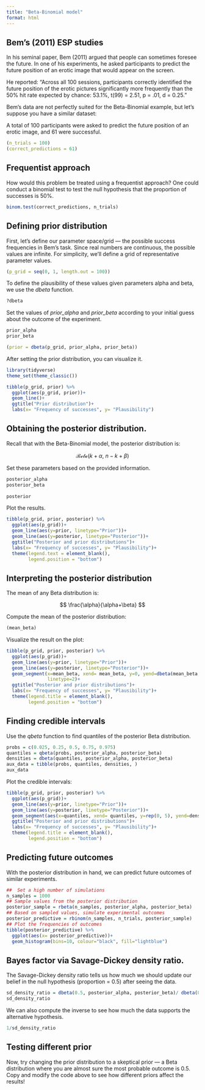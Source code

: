 ```yaml
---
title: "Beta-Binomial model"
format: html
---
```


## Bem's (2011) ESP studies

In his seminal paper, Bem (2011) argued that people can sometimes foresee the future. In one of his experiments, he asked participants to predict the future position of an erotic image that would appear on the screen.

He reported: "Across all 100 sessions, participants correctly identified the future position of the erotic pictures significantly more frequently than the 50% hit rate expected by chance: 53.1%, t(99) = 2.51, p = .01, d = 0.25."

Bem's data are not perfectly suited for the Beta-Binomial example, but let’s suppose you have a similar dataset:

A total of 100 participants were asked to predict the future position of an erotic image, and 61 were successful.

```r
(n_trials = 100)
(correct_predictions = 61)
```

## Frequentist approach

How would this problem be treated using a frequentist approach? One could conduct a binomial test to test the null hypothesis that the proportion of successes is 50%.

```r
binom.test(correct_predictions, n_trials)
```


## Defining prior distribution

First, let’s define our parameter space/grid — the possible success frequencies in Bem’s task. Since real numbers are continuous, the possible values are infinite. For simplicity, we’ll define a grid of representative parameter values.

```r
(p_grid = seq(0, 1, length.out = 100))
```

To define the plausibility of these values given parameters alpha and beta, we use the *dbeta* function.

```r
?dbeta
```

Set the values of *prior_alpha* and *prior_beta* according to your initial guess about the outcome of the experiment.

```r
prior_alpha
prior_beta

(prior = dbeta(p_grid, prior_alpha, prior_beta))
```


After setting the prior distribution, you can visualize it.

```r
library(tidyverse)
theme_set(theme_classic())

tibble(p_grid, prior) %>% 
  ggplot(aes(p_grid, prior))+
  geom_line()+
  ggtitle("Prior distribution")+
  labs(x= "Frequency of successes", y= "Plausibility")
```

## Obtaining the posterior distribution.

Recall that with the Beta-Binomial model, the posterior distribution is:

$$
\mathcal{Beta}(k + \alpha,\ n - k + \beta)
$$

Set these parameters based on the provided information.

```r
posterior_alpha
posterior_beta
  
posterior
```


Plot the results.

```r
tibble(p_grid, prior, posterior) %>% 
  ggplot(aes(p_grid))+
  geom_line(aes(y=prior, linetype="Prior"))+
  geom_line(aes(y=posterior, linetype="Posterior"))+
  ggtitle("Posterior and prior distributions")+
  labs(x= "Frequency of successes", y= "Plausibility")+
  theme(legend.text = element_blank(),
        legend.position = "bottom")
```


## Interpreting the posterior distribution

The mean of any Beta distribution is:

$$
\frac{\alpha}{\alpha+\beta}
$$

Compute the mean of the posterior distribution:

```r
(mean_beta)
```

Visualize the result on the plot:

```r
tibble(p_grid, prior, posterior) %>% 
  ggplot(aes(p_grid))+
  geom_line(aes(y=prior, linetype="Prior"))+
  geom_line(aes(y=posterior, linetype="Posterior"))+
  geom_segment(x=mean_beta, xend= mean_beta, y=0, yend=dbeta(mean_beta, posterior_alpha, posterior_beta), 
               linetype=2)+
  ggtitle("Posterior and prior distributions")+
  labs(x= "Frequency of successes", y= "Plausibility")+
  theme(legend.title = element_blank(),
        legend.position = "bottom")
```


## Finding credible intervals

Use the *qbeta* function to find quantiles of the posterior Beta distribution.

```r
probs = c(0.025, 0.25, 0.5, 0.75, 0.975)
quantiles = qbeta(probs, posterior_alpha, posterior_beta)
densities = dbeta(quantiles, posterior_alpha, posterior_beta)
aux_data = tibble(probs, quantiles, densities, )
aux_data
```


Plot the credible intervals:

```r
tibble(p_grid, prior, posterior) %>% 
  ggplot(aes(p_grid))+
  geom_line(aes(y=prior, linetype="Prior"))+
  geom_line(aes(y=posterior, linetype="Posterior"))+
  geom_segment(aes(x=quantiles, xend= quantiles, y=rep(0, 5), yend=densities), aux_data , linetype=2)+
  ggtitle("Posterior and prior distributions")+
  labs(x= "Frequency of successes", y= "Plausibility")+
  theme(legend.title = element_blank(),
        legend.position = "bottom")
```


## Predicting future outcomes

With the posterior distribution in hand, we can predict future outcomes of similar experiments.

```r
##  Set a high number of simulations
n_samples = 1000
## Sample values from the posterior distribution
posterior_sample = rbeta(n_samples, posterior_alpha, posterior_beta)
## Based on sampled values, simulate experimental outcomes
posterior_predictive = rbinom(n_samples, n_trials, posterior_sample)
## Plot the frequencies of outcomes
tibble(posterior_predictive) %>% 
  ggplot(aes(x= posterior_predictive))+
  geom_histogram(bins=10, colour="black", fill="lightblue")
```


## Bayes factor via Savage-Dickey density ratio.

The Savage-Dickey density ratio tells us how much we should update our belief in the null hypothesis (proportion = 0.5) after seeing the data.

```r
sd_density_ratio = dbeta(0.5, posterior_alpha, posterior_beta)/ dbeta(0.5, prior_alpha, prior_beta)
sd_density_ratio
```

We can also compute the inverse to see how much the data supports the alternative hypothesis.

```r
1/sd_density_ratio
```

## Testing different prior

Now, try changing the prior distribution to a skeptical prior — a Beta distribution where you are almost sure the most probable outcome is 0.5. Copy and modify the code above to see how different priors affect the results!

